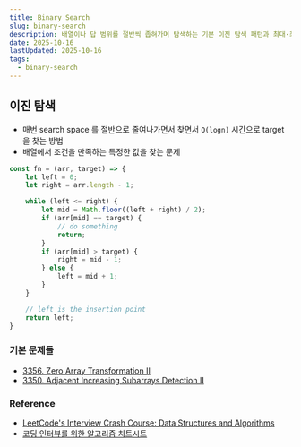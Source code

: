```yaml
---
title: Binary Search
slug: binary-search
description: 배열이나 답 범위를 절반씩 좁혀가며 탐색하는 기본 이진 탐색 패턴과 최대·최소 해를 찾는 응용 전략
date: 2025-10-16
lastUpdated: 2025-10-16
tags:
  - binary-search
---
```


## 이진 탐색

* 매번  search space 를 절반으로 줄여나가면서 찾면서 `O(logn)` 시간으로 target 을 찾는 방법
* 배열에서 조건을 만족하는 특정한 값을 찾는 문제

```typescript
const fn = (arr, target) => {
    let left = 0;
    let right = arr.length - 1;

    while (left <= right) {
        let mid = Math.floor((left + right) / 2);
        if (arr[mid] == target) {
            // do something
            return;
        }
        if (arr[mid] > target) {
            right = mid - 1;
        } else {
            left = mid + 1;
        }
    }

    // left is the insertion point
    return left;
}
```


### 기본 문제들

* [3356. Zero Array Transformation II](/blog/zero-array-transformation-ii/)
* [3350. Adjacent Increasing Subarrays Detection II](/blog/adjacent-increasing-subarrays-detection-ii/)

### Reference

- [LeetCode's Interview Crash Course: Data Structures and Algorithms](https://leetcode.com/explore/interview/card/leetcodes-interview-crash-course-data-structures-and-algorithms/?vacRef=problembanner)
- [코딩 인터뷰를 위한 알고리즘 치트시트](https://www.aladin.co.kr/shop/wproduct.aspx?ItemId=301923855&start=slayer)
